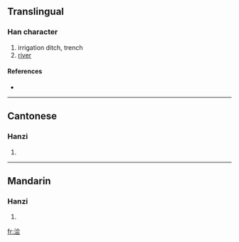 {{also|澮}}
==Translingual==

===Han character===
{{Han char|rn=85|rad=水|as=06|sn=9|four=|canj=水人一戈 (EOMI)}}

# irrigation ditch, trench
# [[river]]

====References====
* {{Han ref|kx=0623.171|hdz=31612.040|uh=6D4D|ud=27981}}

----

==Cantonese==

===Hanzi===
{{yue-hanzi|jyut=|y=kui2|tra=澮}}

# {{defn|Cantonese}}

----

==Mandarin==

===Hanzi===
{{cmn-hanzi|tra=澮|pin=[[kuài]] ([[kuai4]])|wg=k'uai<sup>4</sup>}}

# {{defn|Mandarin}}

[[fr:浍]]